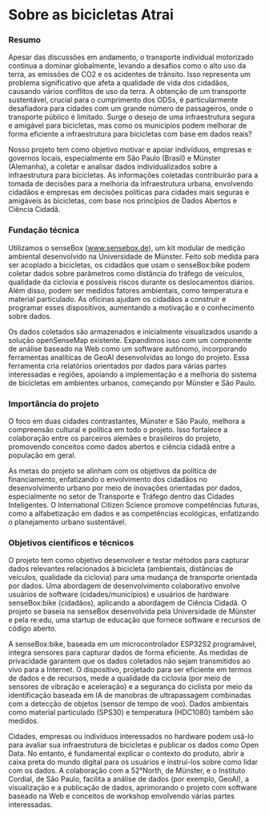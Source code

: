 # Sobre as bicicletas Atrai

### Resumo
Apesar das discussões em andamento, o transporte individual motorizado continua a dominar globalmente, levando a desafios como o alto uso da terra, as emissões de CO2 e os acidentes de trânsito. Isso representa um problema significativo que afeta a qualidade de vida dos cidadãos, causando vários conflitos de uso da terra. A obtenção de um transporte sustentável, crucial para o cumprimento dos ODSs, é particularmente desafiadora para cidades com um grande número de passageiros, onde o transporte público é limitado. Surge o desejo de uma infraestrutura segura e amigável para bicicletas, mas como os municípios podem melhorar de forma eficiente a infraestrutura para bicicletas com base em dados reais?

Nosso projeto tem como objetivo motivar e apoiar indivíduos, empresas e governos locais, especialmente em São Paulo (Brasil) e Münster (Alemanha), a coletar e analisar dados individualizados sobre a infraestrutura para bicicletas. As informações coletadas contribuirão para a tomada de decisões para a melhoria da infraestrutura urbana, envolvendo cidadãos e empresas em decisões políticas para cidades mais seguras e amigáveis às bicicletas, com base nos princípios de Dados Abertos e Ciência Cidadã.

### Fundação técnica
Utilizamos o senseBox (www.sensebox.de), um kit modular de medição ambiental desenvolvido na Universidade de Münster. Feito sob medida para ser acoplado a bicicletas, os cidadãos que usam o senseBox:bike podem coletar dados sobre parâmetros como distância do tráfego de veículos, qualidade da ciclovia e possíveis riscos durante os deslocamentos diários. Além disso, podem ser medidos fatores ambientais, como temperatura e material particulado. As oficinas ajudam os cidadãos a construir e programar esses dispositivos, aumentando a motivação e o conhecimento sobre dados.

Os dados coletados são armazenados e inicialmente visualizados usando a solução openSenseMap existente. Expandimos isso com um componente de análise baseado na Web como um software autônomo, incorporando ferramentas analíticas de GeoAI desenvolvidas ao longo do projeto. Essa ferramenta cria relatórios orientados por dados para várias partes interessadas e regiões, apoiando a implementação e a melhoria do sistema de bicicletas em ambientes urbanos, começando por Münster e São Paulo.

### Importância do projeto
O foco em duas cidades contrastantes, Münster e São Paulo, melhora a compreensão cultural e política em todo o projeto. Isso fortalece a colaboração entre os parceiros alemães e brasileiros do projeto, promovendo conceitos como dados abertos e ciência cidadã entre a população em geral.

As metas do projeto se alinham com os objetivos da política de financiamento, enfatizando o envolvimento dos cidadãos no desenvolvimento urbano por meio de inovações orientadas por dados, especialmente no setor de Transporte e Tráfego dentro das Cidades Inteligentes. O International Citizen Science promove competências futuras, como a alfabetização em dados e as competências ecológicas, enfatizando o planejamento urbano sustentável.

### Objetivos científicos e técnicos
O projeto tem como objetivo desenvolver e testar métodos para capturar dados relevantes relacionados à bicicleta (ambientais, distâncias de veículos, qualidade da ciclovia) para uma mudança de transporte orientada por dados. Uma abordagem de desenvolvimento colaborativo envolve usuários de software (cidades/municípios) e usuários de hardware senseBox:bike (cidadãos), aplicando a abordagem de Ciência Cidadã. O projeto se baseia na senseBox desenvolvida pela Universidade de Münster e pela re:edu, uma startup de educação que fornece software e recursos de código aberto.

A senseBox:bike, baseada em um microcontrolador ESP32S2 programável, integra sensores para capturar dados de forma eficiente. As medidas de privacidade garantem que os dados coletados não sejam transmitidos ao vivo para a Internet. O dispositivo, projetado para ser eficiente em termos de dados e de recursos, mede a qualidade da ciclovia (por meio de sensores de vibração e aceleração) e a segurança do ciclista por meio da identificação baseada em IA de manobras de ultrapassagem combinadas com a detecção de objetos (sensor de tempo de voo). Dados ambientais como material particulado (SPS30) e temperatura (HDC1080) também são medidos.

Cidades, empresas ou indivíduos interessados no hardware podem usá-lo para avaliar sua infraestrutura de bicicletas e publicar os dados como Open Data. No entanto, é fundamental explicar o contexto do produto, abrir a caixa preta do mundo digital para os usuários e instruí-los sobre como lidar com os dados. A colaboração com a 52°North, de Münster, e o Instituto Cordial, de São Paulo, facilita a análise de dados (por exemplo, GeoAI), a visualização e a publicação de dados, aprimorando o projeto com software baseado na Web e conceitos de workshop envolvendo várias partes interessadas.